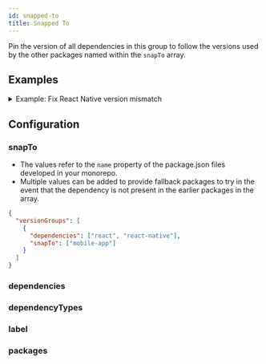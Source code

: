 ```yaml
---
id: snapped-to
title: Snapped To
---
```



Pin the version of all dependencies in this group to follow the versions used by the other packages named within the `snapTo` array.

## Examples

<details>
  <summary>
    Example: Fix React Native version mismatch
  </summary>

<Example level="h3" />

</details>

## Configuration

### snapTo

<Pills required />

- The values refer to the `name` property of the package.json files developed in your monorepo.
- Multiple values can be added to provide fallback packages to try in the event that the dependency is not present in the earlier packages in the array.

```json title="Ensure all packages use whatever version of react that mobile-app is using"
{
  "versionGroups": [
    {
      "dependencies": ["react", "react-native"],
      "snapTo": ["mobile-app"]
    }
  ]
}
```

### dependencies

<Dependencies />

### dependencyTypes

<DependencyTypes />

### label

<Label />

### packages

<Packages />
